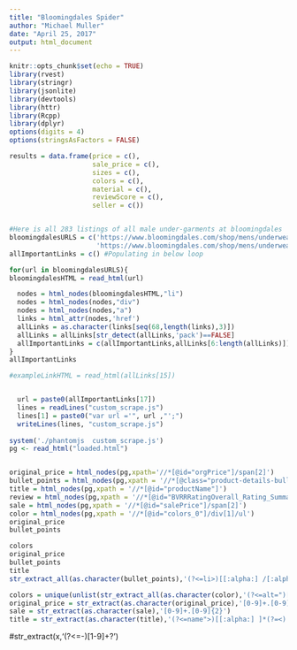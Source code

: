 ```yaml
---
title: "Bloomingdales Spider"
author: "Michael Muller"
date: "April 25, 2017"
output: html_document
---
```


```r
knitr::opts_chunk$set(echo = TRUE)
library(rvest)
library(stringr)
library(jsonlite)
library(devtools)
library(httr)
library(Rcpp)
library(dplyr)
options(digits = 4)
options(stringsAsFactors = FALSE)
```

```r
results = data.frame(price = c(),
                     sale_price = c(),
                     sizes = c(),
                     colors = c(),
                     material = c(),
                     reviewScore = c(),
                     seller = c())



```

```R
#Here is all 283 listings of all male under-garments at bloomingdales
bloomingdalesURLS = c('https://www.bloomingdales.com/shop/mens/underwear-boxers-briefs-trunks/Underwear_type,Productsperpage/Boxer%20Brief%7CBoxer%7CBrief%7CJockstrap%2FThong%7CTrunk,180?id=1006225',
                      'https://www.bloomingdales.com/shop/mens/underwear-boxers-briefs-trunks/Underwear_type,Pageindex,Productsperpage/Boxer%7CBoxer%20Brief%7CBrief%7CJockstrap%2FThong%7CTrunk,2,180?id=1006225')
allImportantLinks = c() #Populating in below loop

for(url in bloomingdalesURLS){
bloomingdalesHTML = read_html(url)

  nodes = html_nodes(bloomingdalesHTML,"li") 
  nodes = html_nodes(nodes,"div")
  nodes = html_nodes(nodes,"a")
  links = html_attr(nodes,'href')
  allLinks = as.character(links[seq(68,length(links),3)])
  allLinks = allLinks[str_detect(allLinks,'pack')==FALSE]
  allImportantLinks = c(allImportantLinks,allLinks[6:length(allLinks)])
}
allImportantLinks
```



```r
#exampleLinkHTML = read_html(allLinks[15])


  url = paste0(allImportantLinks[17])
  lines = readLines("custom_scrape.js")
  lines[1] = paste0("var url ='", url ,"';")
  writeLines(lines, "custom_scrape.js")
  
system('./phantomjs  custom_scrape.js')
pg <- read_html("loaded.html")


original_price = html_nodes(pg,xpath='//*[@id="orgPrice"]/span[2]')
bullet_points = html_nodes(pg,xpath = '//*[@class="product-details-bullet-list"]')
title = html_nodes(pg,xpath = '//*[@id="productName"]')
review = html_nodes(pg,xpath = '//*[@id="BVRRRatingOverall_Rating_Summary_1"]/div[2]/img')
sale = html_nodes(pg,xpath = '//*[@id="salePrice"]/span[2]')
color = html_nodes(pg,xpath = '//*[@id="colors_0"]/div[1]/ul')
original_price
bullet_points

```



```r
colors
original_price
bullet_points
title
str_extract_all(as.character(bullet_points),'(?<=li>)[[:alpha:] /[:alpha:]]*(?=<)')
```

```r
colors = unique(unlist(str_extract_all(as.character(color),'(?<=alt=")[[:alpha:] [:alpha:]]+(?=")',simplify = FALSE)))
original_price = str_extract(as.character(original_price),'[0-9]+.[0-9]{2}')
sale = str_extract(as.character(sale),'[0-9]+.[0-9]{2}')
title = str_extract(as.character(title),'(?<=name">)[[:alpha:] ]*(?=<)')
```



#str_extract(x,'(?<=-)[1-9]+?')

